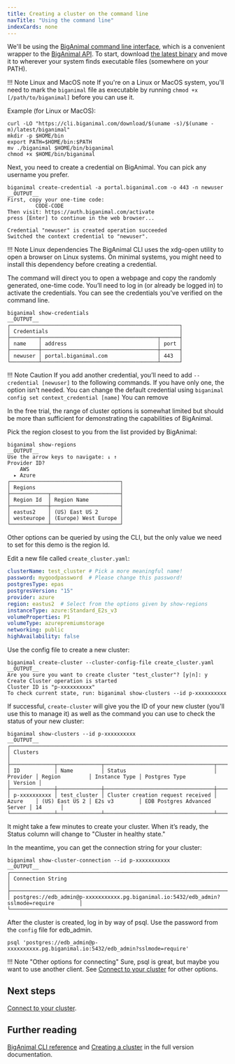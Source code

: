 ```yaml
---
title: Creating a cluster on the command line
navTitle: "Using the command line" 
indexCards: none
---
```



We'll be using the [BigAnimal command line interface](/biganimal/latest/reference/cli/), which is a convenient wrapper to the [BigAnimal API](/biganimal/latest/reference/api/). To start, download [the latest binary](/biganimal/latest/reference/cli/) and move it to wherever your system finds executable files (somewhere on your PATH). 

!!! Note Linux and MacOS note
    If you're on a Linux or MacOS system, you'll need to mark the `biganimal` file as executable by
    running `chmod +x [/path/to/biganimal]` before you can use it.  
    
Example (for Linux or MacOS):

```shell
curl -LO "https://cli.biganimal.com/download/$(uname -s)/$(uname -m)/latest/biganimal"
mkdir -p $HOME/bin
export PATH=$HOME/bin:$PATH
mv ./biganimal $HOME/bin/biganimal
chmod +x $HOME/bin/biganimal
```

Next, you need to create a credential on BigAnimal. You can pick any username you prefer.

```shell
biganimal create-credential -a portal.biganimal.com -o 443 -n newuser
__OUTPUT__
First, copy your one-time code: 
         CODE-CODE
Then visit: https://auth.biganimal.com/activate 
press [Enter] to continue in the web browser... 

Credential "newuser" is created operation succeeded
Switched the context credential to "newuser".
```

!!! Note Linux dependencies
    The BigAnimal CLI uses the xdg-open utility to open a browser on Linux systems.
    On minimal systems, you might need to install this dependency before creating a credential.

The command will direct you to open a webpage and copy the randomly generated, one-time code. You’ll need to log in (or already be logged in) to activate the credentials. You can see the credentials you've verified on the command line.

```shell
biganimal show-credentials
__OUTPUT__
┌──────────────────────────────────────────────────────┐
│ Credentials                                          │
├─────────┬─────────────────────────────────────┬──────┤
│ name    │ address                             │ port │
├─────────┼─────────────────────────────────────┼──────┤
│ newuser │ portal.biganimal.com                │ 443  │
└─────────┴─────────────────────────────────────┴──────┘
```

!!! Note Caution
    If you add another credential, you’ll need to add `--credential [newuser]` to the following commands. If you have only one, the option isn't needed. You can change the default credential using `biganimal config set context_credential [name]` You can remove 

In the free trial, the range of cluster options is somewhat limited but should be more than sufficient for demonstrating the capabilities of BigAnimal.

Pick the region closest to you from the list provided by BigAnimal:

```shell
biganimal show-regions
__OUTPUT__
Use the arrow keys to navigate: ↓ ↑
Provider ID?
    AWS
  ▸ Azure
┌───────────────────────────────────┐
│ Regions                           │
├────────────┬──────────────────────┤
│ Region Id  │ Region Name          │
├────────────┼──────────────────────┤
│ eastus2    │ (US) East US 2       │
│ westeurope │ (Europe) West Europe │
└────────────┴──────────────────────┘
```

Other options can be queried by using the CLI, but the only value we need to set for this demo is the region Id.

Edit a new file called `create_cluster.yaml`:

```yaml
clusterName: test_cluster # Pick a more meaningful name!
password: mygoodpassword  # Please change this password!
postgresType: epas
postgresVersion: "15"
provider: azure
region: eastus2  # Select from the options given by show-regions
instanceType: azure:Standard_E2s_v3
volumeProperties: P1
volumeType: azurepremiumstorage
networking: public
highAvailability: false
```

Use the config file to create a new cluster:

```shell
biganimal create-cluster --cluster-config-file create_cluster.yaml
__OUTPUT__
Are you sure you want to create cluster "test_cluster"? [y|n]: y
Create Cluster operation is started
Cluster ID is "p-xxxxxxxxxx"
To check current state, run: biganimal show-clusters --id p-xxxxxxxxxx
```

If successful, `create-cluster` will give you the ID of your new cluster (you'll use this to manage it) as well as
the command you can use to check the status of your new cluster:

```shell
biganimal show-clusters --id p-xxxxxxxxxx
__OUTPUT__
┌──────────────────────────────────────────────────────────────────────────────────────────────────────────────────────────────────────────────────────┐
│ Clusters                                                                                                                                             │
├──────────────┬──────────────┬───────────────────────────────────┬──────────┬────────────────┬───────────────┬──────────────────────────────┬─────────┤
│ ID           │ Name         │ Status                            │ Provider │ Region         │ Instance Type │ Postgres Type                │ Version │
├──────────────┼──────────────┼───────────────────────────────────┼──────────┼────────────────┼───────────────┼──────────────────────────────┼─────────┤
│ p-xxxxxxxxxx │ test_cluster │ Cluster creation request received │ Azure    │ (US) East US 2 │ E2s v3        │ EDB Postgres Advanced Server │ 14      │
└──────────────┴──────────────┴───────────────────────────────────┴──────────┴────────────────┴───────────────┴──────────────────────────────┴─────────┘
```

It might take a few minutes to create your cluster. When it’s ready,
the Status column will change to "Cluster in healthy state." 

In the meantime, you can get the connection string for your cluster:

```shell
biganimal show-cluster-connection --id p-xxxxxxxxxxx
__OUTPUT__
┌──────────────────────────────────────────────────────────────────────────────────────────┐
│ Connection String                                                                        │
├──────────────────────────────────────────────────────────────────────────────────────────┤
│ postgres://edb_admin@p-xxxxxxxxxxx.pg.biganimal.io:5432/edb_admin?sslmode=require        │
└──────────────────────────────────────────────────────────────────────────────────────────┘
```

After the cluster is created, log in by way of psql. Use the password from the `config` file for edb_admin.

```shell
psql 'postgres://edb_admin@p-xxxxxxxxxx.pg.biganimal.io:5432/edb_admin?sslmode=require'
```

!!! Note "Other options for connecting"
    Sure, psql is great, but maybe you want to use another client. See [Connect to your cluster](../connect_to_a_cluster) for other options.

## Next steps

[Connect to your cluster](../connect_to_a_cluster).

## Further reading

[BigAnimal CLI reference](/biganimal/latest/reference/cli/) and 
[Creating a cluster](/biganimal/latest/getting_started/creating_a_cluster/) in the full version documentation.
